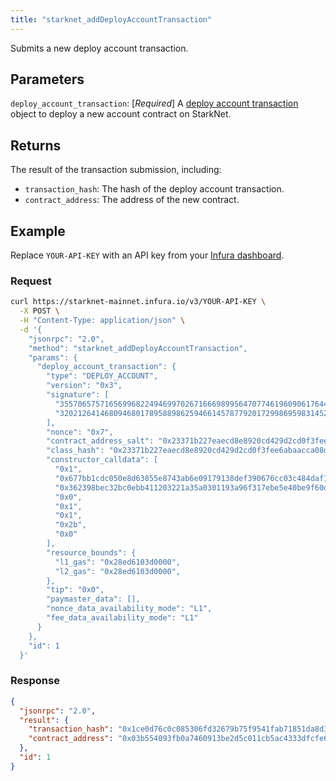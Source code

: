 ```yaml
---
title: "starknet_addDeployAccountTransaction"
---
```



Submits a new deploy account transaction.

## Parameters

`deploy_account_transaction`: [*Required*] A
[deploy account transaction](https://docs.starknet.io/documentation/architecture_and_concepts/Network_Architecture/transactions/#deploy_account_transaction)
object to deploy a new account contract on StarkNet.

## Returns

The result of the transaction submission, including:

- `transaction_hash`: The hash of the deploy account transaction.
- `contract_address`: The address of the new contract.

## Example

Replace `YOUR-API-KEY` with an API key from your [Infura dashboard](https://infura.io/dashboard).

### Request

<Tabs>
<TabItem value="cURL">

```bash
curl https://starknet-mainnet.infura.io/v3/YOUR-API-KEY \
  -X POST \
  -H "Content-Type: application/json" \
  -d '{
    "jsonrpc": "2.0",
    "method": "starknet_addDeployAccountTransaction",
    "params": {
      "deploy_account_transaction": {
        "type": "DEPLOY_ACCOUNT",
        "version": "0x3",
        "signature": [
          "3557065757165699682249469970267166698995647077461960906176449260016084767701",
          "3202126414680946801789588986259466145787792017299869598314522555275920413944"
        ],
        "nonce": "0x7",
        "contract_address_salt": "0x23371b227eaecd8e8920cd429d2cd0f3fee6abaacca08d3ab82a7cdd",
        "class_hash": "0x23371b227eaecd8e8920cd429d2cd0f3fee6abaacca08d3ab82a7cdd",
        "constructor_calldata": [
          "0x1",
          "0x677bb1cdc050e8d63855e8743ab6e09179138def390676cc03c484daf112ba1",
          "0x362398bec32bc0ebb411203221a35a0301193a96f317ebe5e40be9f60d15320",
          "0x0",
          "0x1",
          "0x1",
          "0x2b",
          "0x0"
        ],
        "resource_bounds": {
          "l1_gas": "0x28ed6103d0000",
          "l2_gas": "0x28ed6103d0000",
        },
        "tip": "0x0",
        "paymaster_data": [],
        "nonce_data_availability_mode": "L1",
        "fee_data_availability_mode": "L1"
      }
    },
    "id": 1
  }'
```

</TabItem>
</Tabs>

### Response

<Tabs>
<TabItem value="JSON">

```json
{
  "jsonrpc": "2.0",
  "result": {
    "transaction_hash": "0x1ce0d76c0c085306fd32679b75f9541fab71851da8d3e3898a691b49ed8175c",
    "contract_address": "0x03b554093fb0a7460913be2d5c011cb5ac4333dfcfe6125851bcd3f926a3b558"
  },
  "id": 1
}
```

</TabItem>
</Tabs>

